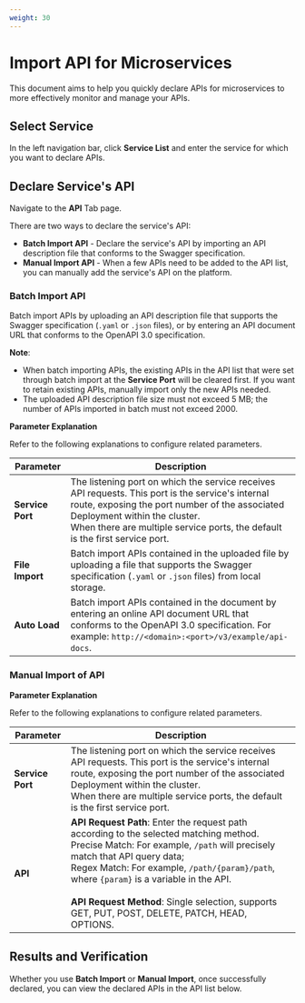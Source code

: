 ```yaml
---
weight: 30
---
```


# Import API for Microservices

This document aims to help you quickly declare APIs for microservices to more effectively monitor and manage your APIs.

## Select Service

In the left navigation bar, click **Service List** and enter the service for which you want to declare APIs.

## Declare Service's API

Navigate to the **API** Tab page.

There are two ways to declare the service's API:

* **Batch Import API** - Declare the service's API by importing an API description file that conforms to the Swagger specification.
* **Manual Import API** - When a few APIs need to be added to the API list, you can manually add the service's API on the platform.

### Batch Import API

Batch import APIs by uploading an API description file that supports the Swagger specification (`.yaml` or `.json` files), or by entering an API document URL that conforms to the OpenAPI 3.0 specification.

**Note**:

* When batch importing APIs, the existing APIs in the API list that were set through batch import at the **Service Port** will be cleared first. If you want to retain existing APIs, manually import only the new APIs needed.
* The uploaded API description file size must not exceed 5 MB; the number of APIs imported in batch must not exceed 2000.

**Parameter Explanation**

Refer to the following explanations to configure related parameters.

| Parameter        | Description                                                                                                                                                                                                                                                          |
   |------------------|----------------------------------------------------------------------------------------------------------------------------------------------------------------------------------------------------------------------------------------------------------------------|
| **Service Port** | The listening port on which the service receives API requests. This port is the service's internal route, exposing the port number of the associated Deployment within the cluster.<br />When there are multiple service ports, the default is the first service port. |
| **File Import**  | Batch import APIs contained in the uploaded file by uploading a file that supports the Swagger specification (`.yaml` or `.json` files) from local storage.                                                                                                          |
| **Auto Load**    | Batch import APIs contained in the document by entering an online API document URL that conforms to the OpenAPI 3.0 specification. For example: `http://<domain>:<port>/v3/example/api-docs`.                                                                        |

### Manual Import of API

**Parameter Explanation**

Refer to the following explanations to configure related parameters.

| Parameter        | Description                                                                                                                                                                                                                                                                                                                                                                 |
   |------------------|-----------------------------------------------------------------------------------------------------------------------------------------------------------------------------------------------------------------------------------------------------------------------------------------------------------------------------------------------------------------------------|
| **Service Port** | The listening port on which the service receives API requests. This port is the service's internal route, exposing the port number of the associated Deployment within the cluster.<br />When there are multiple service ports, the default is the first service port.                                                                                                        |
| **API**          | **API Request Path**: Enter the request path according to the selected matching method.<br />Precise Match: For example, `/path` will precisely match that API query data;<br />Regex Match: For example, `/path/{param}/path`, where `{param}` is a variable in the API.<br /><br />**API Request Method**: Single selection, supports GET, PUT, POST, DELETE, PATCH, HEAD, OPTIONS. |

## Results and Verification
Whether you use **Batch Import** or **Manual Import**, once successfully declared, you can view the declared APIs in the API list below.
